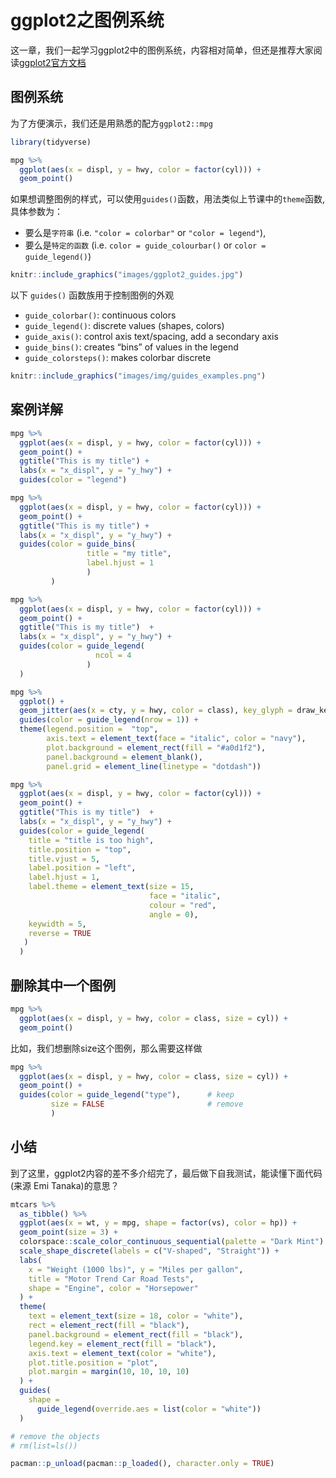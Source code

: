 # ggplot2之图例系统 {#ggplot2-guides}

这一章，我们一起学习ggplot2中的图例系统，内容相对简单，但还是推荐大家阅读[ggplot2官方文档](https://cran.r-project.org/web/packages/ggplot2/index.html)


## 图例系统

为了方便演示，我们还是用熟悉的配方`ggplot2::mpg`

```r
library(tidyverse)

mpg %>%
  ggplot(aes(x = displ, y = hwy, color = factor(cyl))) +
  geom_point()  
```

如果想调整图例的样式，可以使用`guides()`函数，用法类似上节课中的`theme`函数, 具体参数为：

- 要么是`字符串` (i.e. `"color = colorbar"` or `"color = legend"`), 
- 要么是`特定的函数` (i.e. `color = guide_colourbar()` or `color = guide_legend()`) 




```r
knitr::include_graphics("images/ggplot2_guides.jpg")
```


以下 `guides()` 函数族用于控制图例的外观

- `guide_colorbar()`: continuous colors
- `guide_legend()`: discrete values (shapes, colors)
- `guide_axis()`: control axis text/spacing, add a secondary axis 
- `guide_bins()`: creates "bins" of values in the legend
- `guide_colorsteps()`: makes colorbar discrete 


```r
knitr::include_graphics("images/img/guides_examples.png")
```

## 案例详解
```r
mpg %>%
  ggplot(aes(x = displ, y = hwy, color = factor(cyl))) +
  geom_point() +
  ggtitle("This is my title") +
  labs(x = "x_displ", y = "y_hwy") +
  guides(color = "legend")
```


```r
mpg %>%
  ggplot(aes(x = displ, y = hwy, color = factor(cyl))) +
  geom_point() +
  ggtitle("This is my title") +
  labs(x = "x_displ", y = "y_hwy") +
  guides(color = guide_bins(
                 title = "my title",
                 label.hjust = 1
                 )
         )
```



```r
mpg %>%
  ggplot(aes(x = displ, y = hwy, color = factor(cyl))) +
  geom_point() +
  ggtitle("This is my title")  +
  labs(x = "x_displ", y = "y_hwy") +
  guides(color = guide_legend(
                   ncol = 4
                 )
  )
```



```r
mpg %>%
  ggplot() + 
  geom_jitter(aes(x = cty, y = hwy, color = class), key_glyph = draw_key_pointrange) + #<<
  guides(color = guide_legend(nrow = 1)) +
  theme(legend.position =  "top", 
        axis.text = element_text(face = "italic", color = "navy"), 
        plot.background = element_rect(fill = "#a0d1f2"), 
        panel.background = element_blank(), 
        panel.grid = element_line(linetype = "dotdash"))
```


```r
mpg %>%
  ggplot(aes(x = displ, y = hwy, color = factor(cyl))) +
  geom_point() +
  ggtitle("This is my title")  +
  labs(x = "x_displ", y = "y_hwy") +
  guides(color = guide_legend(
    title = "title is too high",
    title.position = "top",
    title.vjust = 5,
    label.position = "left",
    label.hjust = 1,
    label.theme = element_text(size = 15,
                               face = "italic",
                               colour = "red",
                               angle = 0),
    keywidth = 5,
    reverse = TRUE
   )
  )
```


## 删除其中一个图例

```r
mpg %>%
  ggplot(aes(x = displ, y = hwy, color = class, size = cyl)) +
  geom_point()
```

比如，我们想删除size这个图例，那么需要这样做

```r
mpg %>%
  ggplot(aes(x = displ, y = hwy, color = class, size = cyl)) +
  geom_point() +
  guides(color = guide_legend("type"),      # keep
         size = FALSE                       # remove
         )
```





## 小结

到了这里，ggplot2内容的差不多介绍完了，最后做下自我测试，能读懂下面代码(来源 Emi Tanaka)的意思？

```r
mtcars %>%
  as_tibble() %>%
  ggplot(aes(x = wt, y = mpg, shape = factor(vs), color = hp)) +
  geom_point(size = 3) +
  colorspace::scale_color_continuous_sequential(palette = "Dark Mint") +
  scale_shape_discrete(labels = c("V-shaped", "Straight")) +
  labs(
    x = "Weight (1000 lbs)", y = "Miles per gallon",
    title = "Motor Trend Car Road Tests",
    shape = "Engine", color = "Horsepower"
  ) +
  theme(
    text = element_text(size = 18, color = "white"),
    rect = element_rect(fill = "black"),
    panel.background = element_rect(fill = "black"),
    legend.key = element_rect(fill = "black"),
    axis.text = element_text(color = "white"),
    plot.title.position = "plot",
    plot.margin = margin(10, 10, 10, 10)
  ) +
  guides(
    shape =
      guide_legend(override.aes = list(color = "white"))
  )
```


```r
# remove the objects
# rm(list=ls())
```


```r
pacman::p_unload(pacman::p_loaded(), character.only = TRUE)
```

